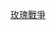 {{Campaign|
|bodyclass=hlist

|name=[[玫瑰戰爭]]
|raw_name=Campaignbox Wars of the Roses
|battles=
*[[第一次聖奧爾本斯戰役|第一次聖奧爾本斯]]
*[[布洛希思之役|布洛希思]]
*[[拉德福德橋戰役|拉德福德橋]]
*[[北安普敦之役 (1460年)|北安普敦]]
*[[韦克菲尔德战役|韦克菲尔德平原]]
*[[莫蒂默斯克罗斯战役|莫蒂默斯克罗斯]]
*[[第二次聖奧爾本斯戰役|第二次聖奧爾本斯]]
*[[費里布里奇之役|費-{里布里}-奇]]
*[[陶顿战役|陶頓]]
*[[赫奇利沼泽战役|赫奇利沼泽]]
*[[赫克瑟姆之役|赫克瑟姆]]
*[[埃奇科特沼泽战役|埃奇科特沼泽]]
*[[卢斯科特平原战役|卢斯科特平原]]
*[[巴内特战役|巴内特]]
*[[蒂克斯伯里战役|蒂克斯伯里]]
*[[博斯沃思原野戰役|博斯沃斯平原]]
*[[斯托克平原之役|斯托克平原]]
}}<noinclude>
[[Category:戰爭模板|玫瑰戰爭]]
</noinclude>